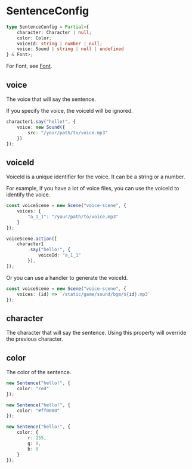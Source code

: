 
# SentenceConfig

```ts
type SentenceConfig = Partial<{
    character: Character | null;
    color: Color;
    voiceId: string | number | null;
    voice: Sound | string | null | undefined
} & Font>;
```

For Font, see [Font](./Font).

## voice

The voice that will say the sentence.

If you specify the voice, the voiceId will be ignored.

```ts
character1.say("hello!", {
    voice: new Sound({
        src: "/your/path/to/voice.mp3"
    })
});
```

## voiceId

VoiceId is a unique identifier for the voice. It can be a string or a number.

For example, if you have a lot of voice files, you can use the voiceId to identify the voice.

```ts
const voiceScene = new Scene("voice-scene", {
    voices: {
        "a_1_1": "/your/path/to/voice.mp3"
    }
});

voiceScene.action([
    character1
        .say("hello!", {
            voiceId: "a_1_1"
        }),
]);
```

Or you can use a handler to generate the voiceId.

```ts
const voiceScene = new Scene("voice-scene", {
    voices: (id) => `/static/game/sound/bgm/${id}.mp3`
});
```

## character

The character that will say the sentence. Using this property will override the previous character.

## color

The color of the sentence.

```ts
new Sentence("hello!", {
    color: "red"
});

new Sentence("hello!", {
    color: "#ff0000"
});

new Sentence("hello!", {
    color: {
        r: 255,
        g: 0,
        b: 0
    }
});
```
